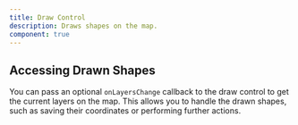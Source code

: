 ```yaml
---
title: Draw Control
description: Draws shapes on the map.
component: true
---
```


<ComponentPreview
    name="map-with-draw-control"
    description="A map with draw control"
/>

## Accessing Drawn Shapes

You can pass an optional `onLayersChange` callback to the draw control to get the current layers on the map.
This allows you to handle the drawn shapes, such as saving their coordinates or performing further actions.

<ComponentPreview
    name="map-with-draw-control-callback"
    description="A map with draw control callback"
/>
